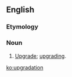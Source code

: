 ==English==

===Etymology===
{{suffix|upgrade|ation}}

===Noun===
{{en-noun}}

# {{computing|nonstandard|proscribed|chiefly|India}} [[upgrade#noun|Upgrade]]; [[upgrading]].

[[ko:upgradation]]